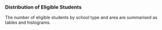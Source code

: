 ### Distribution of Eligible Students

The number of eligible students by school type and area are summarised as tables and histograms.

<!-- ### Randomisation Schedule -->

<!-- The R package [`blockrand`](https://cran.r-project.org/web/packages/blockrand/index.html) is used to derive a block-randomisation schedule within each strata.  Blocks are of permutable size and there are two stratification variables, school type (`Primary` v's `Secondary`) and >3 elligible participants (`<= 3` v's `> 3`).  Thus four block-randomised lists are derived and appended to give the overall randomisation list.  The distribution of allocations is assessed graphically and in tabular format to provide the reader with an assessment of the randomisation and balance attained. -->
